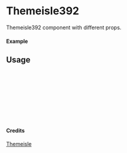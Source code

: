 
<Meta of={Themeisle392} title="Themeisle/Themeisle392" />

# Themeisle392

Themeisle392 component with different props.

#### Example

<Canvas of={Themeisle392.Primary} />

## Usage

```ts
import { Themeisle392 } from "yadl-ui";

const Example = () => {
  return (
      <Themeisle392 />
  );
};

export default Example;
```

#### Credits
[Themeisle](https://themeisle.com/illustrations/)
